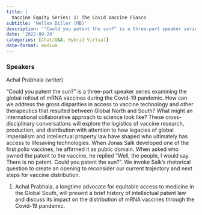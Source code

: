 ```yaml
---
title: |
  Vaccine Equity Series: 1) The Covid Vaccine Fiasco
subtitle: 'Hellen Diller (MB)'
description: '"Could you patent the sun?" is a three-part speaker series examining the global rollout of mRNA vaccines during the Covid-19 pandemic. '
date: '2022-09-29'
categories: [Chat/Q&A, Hybrid Virtual]
date-format: medium 
---
```


### Speakers  
Achal Prabhala (writer)

"Could you patent the sun?" is a three-part speaker series examining the global rollout of mRNA vaccines during the Covid-19 pandemic. How can we address the gross disparities in access to vaccine technology and other therapeutics that resulted between Global North and South? What might an international collaborative approach to science look like? These cross-disciplinary conversations will explore the logistics of vaccine research, production, and distribution with attention to how legacies of global imperialism and intellectual property law have shaped who ultimately has access to lifesaving technologies. When Jonas Salk developed one of the first polio vaccines, he affirmed it as public domain.  When asked who owned the patent to the vaccine, he replied “Well, the people, I would say. There is no patent. Could you patent the sun?”. We invoke Salk’s rhetorical question to create an opening to reconsider our current trajectory and next steps for vaccine distribution.

1) Achal Prabhala, a longtime advocate for equitable access to medicine in the Global South, will present a brief history of intellectual patent law and discuss its impact on the distribution of mRNA vaccines through the Covid-19 pandemic.

